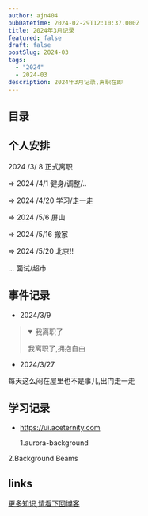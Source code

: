 ```yaml
---
author: ajn404
pubDatetime: 2024-02-29T12:10:37.000Z
title: 2024年3月记录
featured: false
draft: false
postSlug: 2024-03
tags:
  - "2024"
  - 2024-03
description: 2024年3月记录,离职在即
---
```


## 目录

## 个人安排

2024 /3/ 8 正式离职

=> 2024 /4/1 健身/调整/..

=> 2024 /4/20 学习/走一走

=> 2024 /5/6 屏山

=> 2024 /5/16 搬家

=> 2024 /5/20 北京!!

... 面试/超市

## 事件记录

- 2024/3/9

<blockquote>
<details open>
<summary>我离职了</summary>

我离职了,拥抱自由

</details>
</blockquote>

- 2024/3/27

每天这么闷在屋里也不是事儿,出门走一走

## 学习记录

- https://ui.aceternity.com

  1.aurora-background


<AuroraBackground client:load />

2.Background Beams


<BackgroundBeams client:load />

## links

[<div class="p-10 m-10 text-lg indent-3.5 text-center stroke-card-foreground hover:no-underline">更多知识,请看下回博客</div>](/posts/2024-04)
